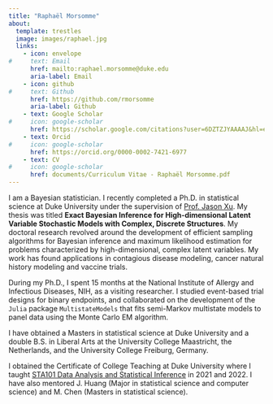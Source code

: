 ```yaml
---
title: "Raphaël Morsomme"
about:
  template: trestles
  image: images/raphael.jpg
  links:
    - icon: envelope
#     text: Email
      href: mailto:raphael.morsomme@duke.edu
      aria-label: Email
    - icon: github
#     text: Github
      href: https://github.com/rmorsomme
      aria-label: Github
    - text: Google Scholar
#     icon: google-scholar
      href: https://scholar.google.com/citations?user=6DZTZJYAAAAJ&hl=en
    - text: Orcid
#     icon: google-scholar
      href: https://orcid.org/0000-0002-7421-6977
    - text: CV
#     icon: google-scholar
      href: documents/Curriculum Vitae - Raphaël Morsomme.pdf
---
```


I am a Bayesian statistician. I recently completed a Ph.D. in statistical science at Duke University under the supervision of [Prof. Jason Xu](https://jasonxu90.github.io/). My thesis was titled **Exact Bayesian Inference for High-dimensional Latent Variable Stochastic Models with Complex, Discrete Structures**. My doctoral research revolved around the development of efficient sampling algorithms for Bayesian inference and maximum likelihood estimation for problems characterized by high-dimensional, complex latent variables. My work has found applications in contagious disease modeling, cancer natural history modeling and vaccine trials.

During my Ph.D., I spent 15 months at the National Institute of Allergy and Infectious Diseases, NIH, as a visiting researcher. I studied event-based trial designs for binary endpoints, and collaborated on the development of the `Julia` package `MultistateModels` that fits semi-Markov multistate models to panel data using the Monte Carlo EM algorithm.

I have obtained a Masters in statistical science at Duke University and a double B.S. in Liberal Arts at the University College Maastricht, the Netherlands, and the University College Freiburg, Germany.

I obtained the Certificate of College Teaching at Duke University where I taught [STA101 Data Analysis and Statistical Inference](https://rmorsomme.github.io/website/) in 2021 and 2022. I have also mentored J. Huang (Major in statistical science and computer science) and M. Chen (Masters in statistical science).
